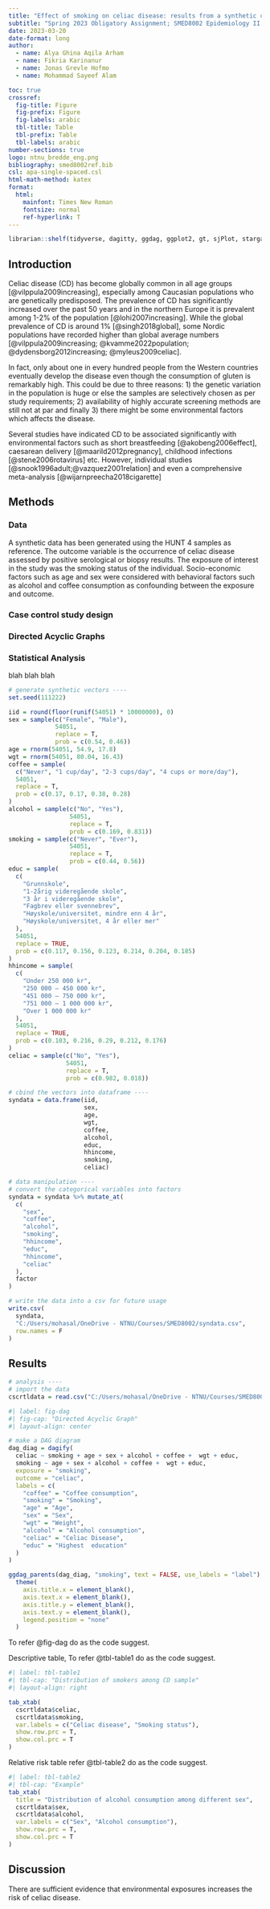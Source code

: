 ---
title: "Effect of smoking on celiac disease: results from a synthetic case-control population"
subtitle: "Spring 2023 Obligatory Assignment; SMED8002 Epidemiology II; " 
date: 2023-03-20
date-format: long
author: 
  - name: Alya Ghina Aqila Arham
  - name: Fikria Karinanur
  - name: Jonas Grevle Hofmo
  - name: Mohammad Sayeef Alam

toc: true
crossref: 
  fig-title: Figure
  fig-prefix: Figure
  fig-labels: arabic
  tbl-title: Table
  tbl-prefix: Table
  tbl-labels: arabic
number-sections: true
logo: ntnu_bredde_eng.png
bibliography: smed8002ref.bib
csl: apa-single-spaced.csl
html-math-method: katex
format: 
  html:
    mainfont: Times New Roman
    fontsize: normal
    ref-hyperlink: T
---

```{r libs, include=F}
librarian::shelf(tidyverse, dagitty, ggdag, ggplot2, gt, sjPlot, stargazer, quiet = T)
```

## Introduction


Celiac disease (CD) has become globally common in all age groups [@vilppula2009increasing], especially among Caucasian populations who are genetically predisposed. The prevalence of CD has significantly increased over the past 50 years and in the northern Europe it is prevalent among 1-2% of the population [@lohi2007increasing]. While the global prevalence of CD is around 1% [@singh2018global], some Nordic populations have recorded higher than global average numbers [@vilppula2009increasing; @kvamme2022population; @dydensborg2012increasing; @myleus2009celiac]. 

In fact, only about one in every hundred people from the Western countries eventually develop the disease even though the consumption of gluten is remarkably high. This could be due to three reasons: 1) the genetic variation in the population is huge or else the samples are selectively chosen as per study requirements; 2) availability of highly accurate screening methods are still not at par and finally 3) there might be some environmental factors which affects the disease.

Several studies have indicated CD to be associated significantly with environmental factors such as short breastfeeding [@akobeng2006effect], caesarean delivery [@maarild2012pregnancy], childhood infections [@stene2006rotavirus] etc. However, individual studies [@snook1996adult;@vazquez2001relation] 
and even a comprehensive meta-analysis [@wijarnpreecha2018cigarette]

## Methods

### Data

A synthetic data has been generated using the HUNT 4 samples as reference. The outcome variable is the occurrence of celiac disease assessed by positive serological or biopsy results. The exposure of interest in the study was the smoking status of the individual. Socio-economic factors such as age and sex were considered with behavioral factors such as alcohol and coffee consumption as confounding between the exposure and outcome.

### Case control study design

### Directed Acyclic Graphs

### Statistical Analysis

blah blah blah

```{r generate_data, echo=F}
# generate synthetic vectors ----
set.seed(111222)

iid = round(floor(runif(54051) * 10000000), 0)
sex = sample(c("Female", "Male"),
             54051,
             replace = T,
             prob = c(0.54, 0.46))
age = rnorm(54051, 54.9, 17.8)
wgt = rnorm(54051, 80.04, 16.43)
coffee = sample(
  c("Never", "1 cup/day", "2-3 cups/day", "4 cups or more/day"),
  54051,
  replace = T,
  prob = c(0.17, 0.17, 0.38, 0.28)
)
alcohol = sample(c("No", "Yes"),
                 54051,
                 replace = T,
                 prob = c(0.169, 0.831))
smoking = sample(c("Never", "Ever"),
                 54051,
                 replace = T,
                 prob = c(0.44, 0.56))
educ = sample(
  c(
    "Grunnskole",
    "1-2årig videregående skole",
    "3 år i videregående skole",
    "Fagbrev eller svennebrev",
    "Høyskole/universitet, mindre enn 4 år",
    "Høyskole/universitet, 4 år eller mer"
  ),
  54051,
  replace = TRUE,
  prob = c(0.117, 0.156, 0.123, 0.214, 0.204, 0.185)
)
hhincome = sample(
  c(
    "Under 250 000 kr",
    "250 000 – 450 000 kr",
    "451 000 – 750 000 kr",
    "751 000 – 1 000 000 kr",
    "Over 1 000 000 kr"
  ),
  54051,
  replace = TRUE,
  prob = c(0.103, 0.216, 0.29, 0.212, 0.176)
)
celiac = sample(c("No", "Yes"),
                54051,
                replace = T,
                prob = c(0.982, 0.018))

# cbind the vectors into dataframe ----
syndata = data.frame(iid,
                     sex,
                     age,
                     wgt,
                     coffee,
                     alcohol,
                     educ,
                     hhincome,
                     smoking,
                     celiac)

# data manipulation ----
# convert the categorical variables into factors
syndata = syndata %>% mutate_at(
  c(
    "sex",
    "coffee",
    "alcohol",
    "smoking",
    "hhincome",
    "educ",
    "hhincome",
    "celiac"
  ),
  factor
)

# write the data into a csv for future usage
write.csv(
  syndata,
  "C:/Users/mohasal/OneDrive - NTNU/Courses/SMED8002/syndata.csv",
  row.names = F
)
```

## Results

```{r import, echo=F}
# analysis ----
# import the data
cscrtldata = read.csv("C:/Users/mohasal/OneDrive - NTNU/Courses/SMED8002/syndata.csv")
```



```{r dag, echo=FALSE}
#| label: fig-dag
#| fig-cap: "Directed Acyclic Graph"
#| layout-align: center

# make a DAG diagram
dag_diag = dagify(
  celiac ~ smoking + age + sex + alcohol + coffee +  wgt + educ,
  smoking ~ age + sex + alcohol + coffee +  wgt + educ,
  exposure = "smoking",
  outcome = "celiac",
  labels = c(
    "coffee" = "Coffee consumption",
    "smoking" = "Smoking",
    "age" = "Age",
    "sex" = "Sex",
    "wgt" = "Weight",
    "alcohol" = "Alcohol consumption",
    "celiac" = "Celiac Disease",
    "educ" = "Highest  education"
  )
)

ggdag_parents(dag_diag, "smoking", text = FALSE, use_labels = "label") +
  theme(
    axis.title.x = element_blank(),
    axis.text.x = element_blank(),
    axis.title.y = element_blank(),
    axis.text.y = element_blank(),
    legend.position = "none"
  )
```

To refer @fig-dag do as the code suggest.

Descriptive table, To refer @tbl-table1 do as the code suggest.

```{r table1, echo=F}
#| label: tbl-table1
#| tbl-cap: "Distribution of smokers among CD sample"
#| layout-align: right

tab_xtab(
  cscrtldata$celiac,
  cscrtldata$smoking,
  var.labels = c("Celiac disease", "Smoking status"),
  show.row.prc = T,
  show.col.prc = T
)
```

Relative risk table refer @tbl-table2 do as the code suggest.

```{r table2, echo=F}
#| label: tbl-table2
#| tbl-cap: "Example"
tab_xtab(
  title = "Distribution of alcohol consumption among different sex",
  cscrtldata$sex,
  cscrtldata$alcohol,
  var.labels = c("Sex", "Alcohol consumption"),
  show.row.prc = T,
  show.col.prc = T
)
```

## Discussion

There are sufficient evidence that environmental exposures increases the risk of celiac disease.
